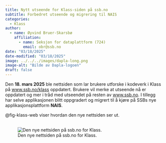 ```yaml
---
title: Nytt utseende for Klass-siden på ssb.no
subtitle: Forbedret utseende og migrering til NAIS
categories:
  - Klass
author:
  - name: Øyvind Bruer-Skarsbø
    affiliation: 
      - name: Seksjon for dataplattform (724)
        email: obr@ssb.no
date: "03/18/2025"
date-modified: "03/18/2025"
image: ../../../images/dapla-long.png
image-alt: "Bilde av Dapla-logoen"
draft: false
---
```


Den **18. mars 2025** ble nettsiden som lar brukere utforske i kodeverk i Klass på [www.ssb.no/klass](https://www.ssb.no/klass/) oppdatert. Brukere vil merke at utseende nå er oppdatert og mer i tråd med utseendet på resten av [www.ssb.no](https://www.ssb.no/). I tillegg har selve applikasjonen blitt oppgradert og migrert til å kjøre på SSBs nye applikasjonsplattform **NAIS**. 

@fig-klass-web viser hvordan den nye nettsiden ser ut.
<br>
<br>

 
 ![Den nye nettsiden på ssb.no for Klass.](./klass-web.png){fig-alt="Bilde av ny nettside for Klass" #fig-klass-web}
